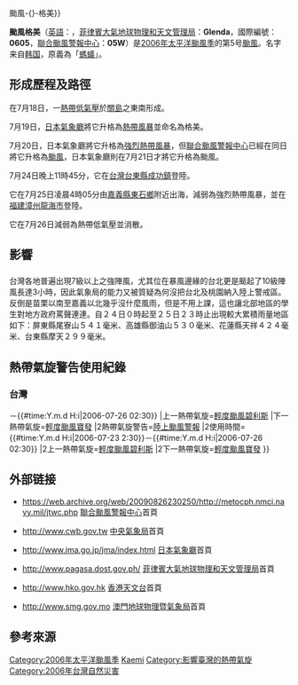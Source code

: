 {{noteTA
|G1=颱風
|G2=CWBTyphoonOld
|T=zh:颱風格美 (2006年); zh-hk:颱風格美 (2006年); zh-tw:中度颱風凱米 (2006年); zh-cn:台风格美 (2006年);
|1=zh:颱風格美; zh-hk:颱風格美; zh-tw:中度颱風凱米; zh-cn:台风格美;
|2=zh:台灣譯名：凱米; zh-hans:台湾译名：凯米; zh-hk:台灣譯名：凱米; zh-tw:中國大陸及港澳譯名：格美;
}}
{{About|2006年的颱風格美|其他名為格美的風暴|颱風格美{{!}}颱風-{}-格美}}
{{颱風基礎資訊
|颱風名稱              = 颱風格美
|外文名稱              = Typhoon Kaemi
|外文語言              = 英語
|十分鐘平均風速JMA      = 80|JMA=knot
|十分鐘平均風速CWB      = 38|CWB=m/s
|十分鐘平均風速KMA      = 39|KMA=m/s
|十分鐘平均風速HKO      = 140
|十分鐘平均風速PAGASA   = 150
|二分鐘平均風速         = 38|NMC=m/s
|一分鐘平均風速         = 75|SSHS=knot
|代表圖像              = Kaemi 2006-07-22 0830Z.jpg
|代表圖像名稱          = 颱風格美
|形成日期              = 2006年7月18日
|消散日期              = 2006年7月26日
|最低氣壓              = 955
|瞬間最大陣風          = 215
|財產損失              = 
|死傷人數              = {{CHNML}}32人死亡
|影響地區              = {{TWN}}<ref>[http://www.tyroom.url.tw/typhoon/report/kaemi.htm 凱米颱風 ]</ref><br />{{CHNML}}<!--影響地區只用{{CHNML}}就可以，因為影響的地區並不是影響的省份-->
|備註                  = 
|颱風路徑圖            = Kaemi 2006 track.png
|風季年份              = 2006
|風季位置              = 太平洋
}}

'''颱風格美'''（[[英語|英語]]：'''{{lang|en|Typhoon Kaemi}}'''，[[菲律賓大氣地球物理和天文管理局|菲律賓大氣地球物理和天文管理局]]：'''Glenda'''，國際編號：'''0605'''，[[聯合颱風警報中心|聯合颱風警報中心]]：'''05W'''）是[[2006年太平洋颱風季|2006年太平洋颱風季]]的第5号[[颱風|颱風]]。名字来自[[韩国|韩国]]，原義為「[[螞蟻|螞蟻]]」。

==形成歷程及路徑==
{{phs wikify}}
在7月18日，一[[熱帶低氣壓|熱帶低氣壓]]於[[關島|關島]]之東南形成。

7月19日，[[日本氣象廳|日本氣象廳]]將它升格為[[熱帶風暴|熱帶風暴]]並命名為格美。

7月20日，日本氣象廳將它升格為[[強烈熱帶風暴|強烈熱帶風暴]]，但[[聯合颱風警報中心|聯合颱風警報中心]]已經在同日將它升格為[[颱風|颱風]]，日本氣象廳則在7月21日才將它升格為颱風。

7月24日晚上11時45分，它在[[台灣|台灣]][[台東縣|台東縣]][[成功鎮|成功鎮]]登陸。

它在7月25日凌晨4時05分由[[嘉義縣|嘉義縣]][[東石鄉_(臺灣)|東石鄉]]附近出海，減弱為強烈熱帶風暴，並在[[福建|福建]][[漳州|漳州]][[龍海市|龍海市]]登陸。

它在7月26日減弱為熱帶低氣壓並消散。

==影響==
==={{TWN}}===
{{TWTY Wind|avg|彭佳嶼=24|基隆=10|臺北=10|新竹=7|宜蘭=9.5|蘇澳=14.5|花蓮=14.5|成功=24|臺東=8.5|大武=6|蘭嶼=27|臺中=3.5|梧棲=13|嘉義=8.5|臺南=11.5|高雄=10.5|恆春=8.5|澎湖=13.5|東吉島=27|金門=11.5|馬祖=10.5|板橋=10.7|Remark=}}
{{TWTY Wind|gust|彭佳嶼=33.5|基隆=23.5|臺北=25.5|新竹=20|宜蘭=21|蘇澳=25|花蓮=22|成功=58.5|臺東=25.5|大武=14.5|蘭嶼=42|臺中=9.8|梧棲=22.5|嘉義=22.5|臺南=24|高雄=24|恆春=19|澎湖=25|東吉島=42.5|金門=26|馬祖=21|板橋=23.6|Remark=}}
{{臺灣颱風風速紀錄}}
台灣各地普遍出現7級以上之強陣風，尤其位在暴風邊緣的台北更是颳起了10級陣風長達3小時，因此氣象局的能力又被質疑為何沒把台北及桃園納入陸上警戒區。反倒是苗栗以南至嘉義以北幾乎沒什麼風雨，但是不用上課，這也讓北部地區的學生對地方政府罵聲連連。自２４日０時起至２５日２３時止出現較大累積雨量地區如下：屏東縣尾寮山５４１毫米、高雄縣御油山５３０毫米、花蓮縣天祥４２４毫米、台東縣摩天２９９毫米。

==={{CHNML}}===
{{Expand section}}

==熱帶氣旋警告使用紀錄==
===台灣===
{{熱帶氣旋警告使用紀錄
|氣象台=[[交通部中央氣象局|交通部中央氣象局]]
|警告系統=[[中央氣象局颱風警報|颱風警報]]
|熱帶氣旋警告=[[海上颱風警報|海上颱風警報]]
|使用時間={{#time:Y.m.d H:i|2006-07-23 14:30}}－{{#time:Y.m.d H:i|2006-07-26 02:30}}
|上一熱帶氣旋=[[強烈熱帶風暴碧利斯_(2006年)|輕度颱風碧利斯]]
|下一熱帶氣旋=[[強烈熱帶風暴寶霞_(2006年)|輕度颱風寶發]]
|2熱帶氣旋警告=[[陸上颱風警報|陸上颱風警報]]
|2使用時間={{#time:Y.m.d H:i|2006-07-23 2:30}}－{{#time:Y.m.d H:i|2006-07-26 02:30}}
|2上一熱帶氣旋=[[強烈熱帶風暴碧利斯_(2006年)|輕度颱風碧利斯]]
|2下一熱帶氣旋=[[強烈熱帶風暴寶霞_(2006年)|輕度颱風寶發]]
}}

== 外部链接 ==
{{Commons cat|Typhoon Kaemi (2006)}}
*{{en}}https://web.archive.org/web/20090826230250/http://metocph.nmci.navy.mil/jtwc.php [[聯合颱風警報中心|聯合颱風警報中心]]首頁
*{{zh-tw}}http://www.cwb.gov.tw {{Wayback|url=http://www.cwb.gov.tw/ |date=20181025071210 }} [[中央氣象局|中央氣象局]]首頁
*{{ja}}http://www.jma.go.jp/jma/index.html {{Wayback|url=http://www.jma.go.jp/jma/index.html |date=20110320125420 }} [[日本氣象廳|日本氣象廳]]首頁
*{{en}}http://www.pagasa.dost.gov.ph/ {{Wayback|url=http://www.pagasa.dost.gov.ph/ |date=20081216234000 }} [[菲律賓大氣地球物理和天文管理局|菲律賓大氣地球物理和天文管理局]]首頁
*{{zh-hk}}http://www.hko.gov.hk {{Wayback|url=http://www.hko.gov.hk/ |date=20110224003313 }} [[香港天文台|香港天文台]]首頁
*{{zh-hk}}http://www.smg.gov.mo {{Wayback|url=http://www.smg.gov.mo/ |date=20140517030343 }} [[澳門地球物理暨氣象局|澳門地球物理暨氣象局]]首頁

==參考來源==
{{Reflist|3}}

{{Adjacent|[[2000年太平洋颱風季#熱帶風暴格美_(Kaemi)|2000年]]|[[台风格美|格美 Kaemi]]|[[強烈熱帶風暴格美_(2012年)|2012年]]|title=太平洋颱風季名稱}}
{{2006 Pacific typhoon season buttons}}
{{台灣颱風}}

[[Category:2006年太平洋颱風季|Category:2006年太平洋颱風季]]
[[Category:二级热带气旋|Kaemi]]
[[Category:影響臺灣的熱帶氣旋|Category:影響臺灣的熱帶氣旋]]
[[Category:2006年台灣自然災害|Category:2006年台灣自然災害]]